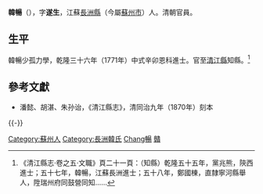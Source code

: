 {{明清人物信息框
| 姓名 = 韓暢
| 原名 =
| 圖片名稱= 韓暢.jpg
| 圖片大小 = 170px
| 圖片說明 = 清杨文荪正书赞、周秉锠镌《韓暢石刻像》，刻于同治十二年（1873年），为《沧浪亭五百名贤像》之一。
| 最高職務 = 江西清江縣知縣
| 國家 = 大清
| 爵位 =
| 籍貫 = [[江蘇|江蘇]][[長洲縣|長洲縣]]
| 族裔 = 漢族
| 字號 = 字遂生
| 諡號 = 
| 出生日期 = 生年不詳
| 出生地點 = [[江蘇|江蘇]][[長洲縣|長洲縣]]
| 逝世日期 = 卒年不詳
| 逝世地點 = 地點不詳
| 墓葬 = 
| 配偶 =
| 親屬 = 
| 出身 = 
*乾隆三十六年辛卯恩科同進士出身
| 經歷 = 
| 著作 =
}}

'''韓暢'''（{{bd|?||?||catIdx=韓暢}}），字'''遂生'''，江蘇[[長洲縣|長洲縣]]（今屬[[蘇州市|蘇州市]]）人。清朝官員。

== 生平 ==
韓暢少孤力學，乾隆三十六年（1771年）中式辛卯恩科進士。官至[[清江縣|清江縣]]知縣。<ref>《清江縣志·卷之五·文職》頁二十一頁：（知縣）乾隆五十五年，黨兆熊，陝西進士；五十七年，韓暢，江蘇長洲進士；五十八年，鄭國棟，直隸寧河縣舉人，陞瑞州府同鼓營同知……</ref>

==參考文獻==
{{reflist}}
*潘懿、胡湛、朱孙诒，《清江縣志》，清同治九年（1870年）刻本

{{-}}
{{start box}}
{{s-off}}
{{s-before|[[黨兆熊|黨兆熊]]}}
{{s-title|[[江西|江西]][[清江縣|清江縣]][[知縣|知縣]]|<small>乾隆五十七年（1792年）上任</small>}}
{{s-after|[[鄭國棟|鄭國棟]]}}
{{end box}}

{{乾隆三十六年辛卯恩科殿試金榜}}

{{Authority control}}

{{DEFAULTSORT:Han韓暢}}
[[Category:蘇州人|Category:蘇州人]]
[[Category:長洲韓氏|Category:長洲韓氏]]
[[Category:韓姓|Chang暢]]
[[Category:清朝知縣|贛]]